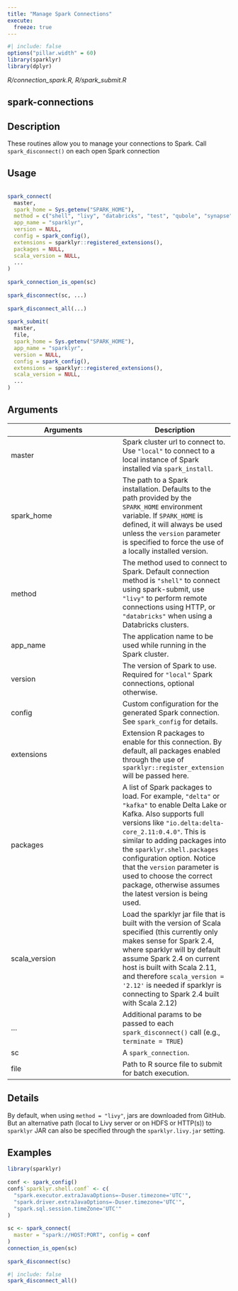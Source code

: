 ```yaml
---
title: "Manage Spark Connections"
execute:
  freeze: true
---
```


```r
#| include: false
options("pillar.width" = 60)
library(sparklyr) 
library(dplyr)
```

*R/connection_spark.R, R/spark_submit.R*

## spark-connections

## Description
 These routines allow you to manage your connections to Spark.  Call `spark_disconnect()` on each open Spark connection 


## Usage
```r
 
spark_connect( 
  master, 
  spark_home = Sys.getenv("SPARK_HOME"), 
  method = c("shell", "livy", "databricks", "test", "qubole", "synapse"), 
  app_name = "sparklyr", 
  version = NULL, 
  config = spark_config(), 
  extensions = sparklyr::registered_extensions(), 
  packages = NULL, 
  scala_version = NULL, 
  ... 
) 
 
spark_connection_is_open(sc) 
 
spark_disconnect(sc, ...) 
 
spark_disconnect_all(...) 
 
spark_submit( 
  master, 
  file, 
  spark_home = Sys.getenv("SPARK_HOME"), 
  app_name = "sparklyr", 
  version = NULL, 
  config = spark_config(), 
  extensions = sparklyr::registered_extensions(), 
  scala_version = NULL, 
  ... 
) 
```

## Arguments
|Arguments|Description|
|---|---|
| master | Spark cluster url to connect to. Use `"local"` to connect to a local instance of Spark installed via `spark_install`. |
| spark_home | The path to a Spark installation. Defaults to the path provided by the `SPARK_HOME` environment variable. If `SPARK_HOME` is defined, it will always be used unless the `version` parameter is specified to force the use of a locally installed version. |
| method | The method used to connect to Spark. Default connection method is `"shell"` to connect using spark-submit, use `"livy"` to perform remote connections using HTTP, or `"databricks"` when using a Databricks clusters. |
| app_name | The application name to be used while running in the Spark cluster. |
| version | The version of Spark to use. Required for `"local"` Spark connections, optional otherwise. |
| config | Custom configuration for the generated Spark connection. See `spark_config` for details. |
| extensions | Extension R packages to enable for this connection. By default, all packages enabled through the use of `sparklyr::register_extension` will be passed here. |
| packages | A list of Spark packages to load. For example, `"delta"` or `"kafka"` to enable Delta Lake or Kafka. Also supports full versions like `"io.delta:delta-core_2.11:0.4.0"`. This is similar to adding packages into the `sparklyr.shell.packages` configuration option. Notice that the `version` parameter is used to choose the correct package, otherwise assumes the latest version is being used. |
| scala_version | Load the sparklyr jar file that is built with the version of Scala specified (this currently only makes sense for Spark 2.4, where sparklyr will by default assume Spark 2.4 on current host is built with Scala 2.11, and therefore `scala_version = '2.12'` is needed if sparklyr is connecting to Spark 2.4 built with Scala 2.12) |
| ... | Additional params to be passed to each `spark_disconnect()` call (e.g., `terminate = TRUE`) |
| sc | A `spark_connection`. |
| file | Path to R source file to submit for batch execution. |

## Details
 By default, when using `method = "livy"`, jars are downloaded from GitHub. But an alternative path (local to Livy server or on HDFS or HTTP(s)) to `sparklyr` JAR can also be specified through the `sparklyr.livy.jar` setting. 




## Examples
```r
library(sparklyr)
 
conf <- spark_config() 
conf$`sparklyr.shell.conf` <- c( 
  "spark.executor.extraJavaOptions=-Duser.timezone='UTC'", 
  "spark.driver.extraJavaOptions=-Duser.timezone='UTC'", 
  "spark.sql.session.timeZone='UTC'" 
) 
 
sc <- spark_connect( 
  master = "spark://HOST:PORT", config = conf 
) 
connection_is_open(sc) 
 
spark_disconnect(sc) 
```



```r
#| include: false
spark_disconnect_all()
```
